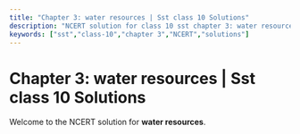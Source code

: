 ```yaml
---
title: "Chapter 3: water resources | Sst class 10 Solutions"
description: "NCERT solution for class 10 sst chapter 3: water resources."
keywords: ["sst","class-10","chapter 3","NCERT","solutions"]
---
```


# Chapter 3: water resources | Sst class 10 Solutions

Welcome to the NCERT solution for **water resources**.
